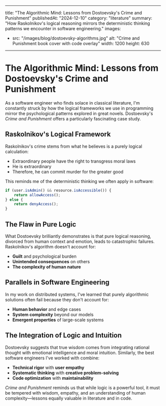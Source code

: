  ---
title: "The Algorithmic Mind: Lessons from Dostoevsky's Crime and Punishment"
publishedAt: "2024-12-10"
category: "literature"
summary: "How Raskolnikov's logical reasoning mirrors the deterministic thinking patterns we encounter in software engineering."
images:
  - src: "/images/blog/dostoevsky-algorithms.jpg"
    alt: "Crime and Punishment book cover with code overlay"
    width: 1200
    height: 630
---

# The Algorithmic Mind: Lessons from Dostoevsky's Crime and Punishment

As a software engineer who finds solace in classical literature, I'm constantly struck by how the logical frameworks we use in programming mirror the psychological patterns explored in great novels. Dostoevsky's *Crime and Punishment* offers a particularly fascinating case study.

## Raskolnikov's Logical Framework

Raskolnikov's crime stems from what he believes is a purely logical calculation:
- Extraordinary people have the right to transgress moral laws
- He is extraordinary
- Therefore, he can commit murder for the greater good

This reminds me of the deterministic thinking we often apply in software:

```javascript
if (user.isAdmin() && resource.isAccessible()) {
    return allowAccess();
} else {
    return denyAccess();
}
```

## The Flaw in Pure Logic

What Dostoevsky brilliantly demonstrates is that pure logical reasoning, divorced from human context and emotion, leads to catastrophic failures. Raskolnikov's algorithm doesn't account for:
- **Guilt** and psychological burden
- **Unintended consequences** on others
- **The complexity of human nature**

## Parallels in Software Engineering

In my work on distributed systems, I've learned that purely algorithmic solutions often fail because they don't account for:
- **Human behavior** and edge cases
- **System complexity** beyond our models
- **Emergent properties** of large-scale systems

## The Integration of Logic and Intuition

Dostoevsky suggests that true wisdom comes from integrating rational thought with emotional intelligence and moral intuition. Similarly, the best software engineers I've worked with combine:
- **Technical rigor** with **user empathy**
- **Systematic thinking** with **creative problem-solving**
- **Code optimization** with **maintainability**

*Crime and Punishment* reminds us that while logic is a powerful tool, it must be tempered with wisdom, empathy, and an understanding of human complexity—lessons equally valuable in literature and in code.